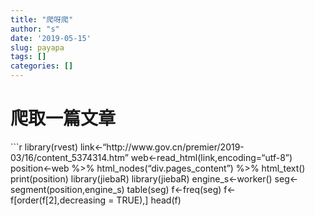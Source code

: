 ```yaml
---
title: "爬呀爬"
author: "s"
date: '2019-05-15'
slug: payapa
tags: []
categories: []
---
```

# 爬取一篇文章
```r
library(rvest)
link<-"http://www.gov.cn/premier/2019-03/16/content_5374314.htm"
web<-read_html(link,encoding="utf-8")
position<-web %>% html_nodes("div.pages_content") %>% html_text()
print(position)
library(jiebaR)
library(jiebaR)
engine_s<-worker()
seg<-segment(position,engine_s)
table(seg)
f<-freq(seg)
f<-f[order(f[2],decreasing = TRUE),]
head(f)
